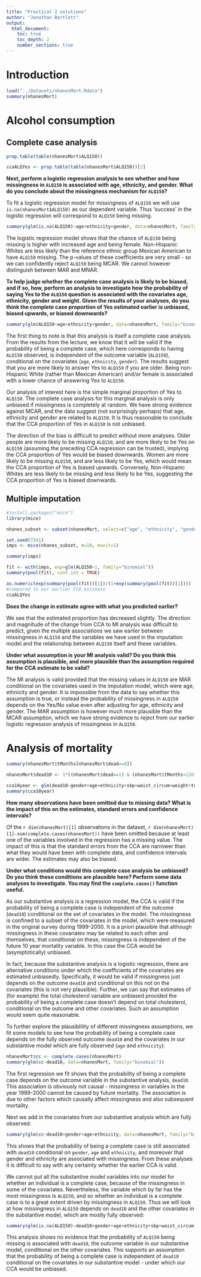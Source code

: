 ```yaml
---
title: "Practical 2 solutions"
author: "Jonathan Bartlett"
output:
  html_document:
    toc: true
    toc_depth: 2
    number_sections: true
---
```


# Introduction
```r
load("../Datasets/nhanesMort.Rdata")
summary(nhanesMort)
```

# Alcohol consumption

## Complete case analysis
```r
prop.table(table(nhanesMort$ALQ150))
```
```r
ccaALQYes <- prop.table(table(nhanesMort$ALQ150))[2]
```

**Next, perform a logistic regression analysis to see whether and how missingness in `ALQ150` is associated with age, ethnicity, and gender. What do you conclude about the missingness mechanism for `ALQ150`?**

To fit a logistic regression model for missingness of `ALQ150` we will use `is.na(nhanesMort$ALQ150)` as our dependent variable. Thus 'success' in the logistic regression will correspond to `ALQ150` being missing.
```r
summary(glm(is.na(ALQ150)~age+ethnicity+gender, data=nhanesMort, family="binomial"))
```
The logistic regression model shows that the chance of `ALQ150` being missing is higher with increased age and being female. Non-Hispanic Whites are less likely than the reference ethnic group Mexican American to have `ALQ150` missing. The p-values of these coefficients are very small - so we can confidently reject `ALQ150` being MCAR. We cannot however distinguish between MAR and MNAR.

**To help judge whether the complete case analysis is likely to be biased, and if so, how, perform an analysis to investigate how the probability of saying Yes to the `ALQ150` question is associated with the covariates age, ethnicity, gender and weight. Given the results of your analyses, do you think the complete case proportion of Yes estimated earlier is unbiased, biased upwards, or biased downwards?**

```r
summary(glm(ALQ150~age+ethnicity+gender, data=nhanesMort, family="binomial"))
```

The first thing to note is that this analysis is itself a complete case analysis. From the results from the lecture, we know that it will be valid if the probability of being a complete case, which here corresponds to having `ALQ150` observed, is independent of the outcome variable (`ALQ150`), conditional on the covariates (`age`, `ethnicity`, `gender`). The results suggest that you are more likely to answer Yes to `ALQ150` if you are older. Being non-Hispanic White (rather than Mexican American) and/or female is associated with a lower chance of answering Yes to `ALQ150`.

Our analysis of interest here is the simple marginal proportion of Yes to `ALQ150`. The complete case analysis for this marginal analysis is only unbiased if missingness is completely at random. We have strong evidence against MCAR, and the data suggest (not surprisingly perhaps) that age, ethnicity and gender are related to `ALQ150`. It is thus reasonable to conclude that the CCA proportion of Yes in `ALQ150` is not unbiased.

The direction of the bias is difficult to predict without more analyses. Older people are more likely to be missing `ALQ150`, and are more likely to be Yes on `ALQ150` (assuming the preceding CCA regression can be trusted), implying the CCA proportion of Yes would be biased downwards. Women are more likely to be missing `ALQ150`, and are less likely to be Yes, which would mean the CCA proportion of Yes is biased upwards. Conversely, Non-Hispanic Whites are less likely to be missing and less likely to be Yes, suggesting the CCA proportion of Yes is biased downwards.

## Multiple imputation
```r
#install.packages("mice")
library(mice)
```

```r
nhanes_subset <- subset(nhanesMort, select=c("age", "ethnicity", "gender", "ALQ150"))
```

```r
set.seed(7341)
imps <- mice(nhanes_subset, m=10, maxit=1)
```

```r
summary(imps)
```

```r
fit <- with(imps, exp=glm(ALQ150~1, family="binomial"))
summary(pool(fit), conf.int = TRUE)
```

```r
as.numeric(exp(summary(pool(fit))[1])/(1+exp(summary(pool(fit))[1])))
#compared to our earlier CCA estimate
ccaALQYes
```

**Does the change in estimate agree with what you predicted earlier?**

We see that the estimated proportion has decreased slightly. The direction and magnitude of the change from CCA to MI analysis was difficult to predict, given the multiple associations we saw earlier between missingness in `ALQ150` and the variables we have used in the imputation model and the relationship between `ALQ150` itself and these variables.

**Under what assumption is your MI analysis valid? Do you think this assumption is plausible, and more plausible than the assumption required for the CCA estimate to be valid?**

The MI analysis is valid provided that the missing values in `ALQ150` are MAR conditional on the covariates used in the imputation model, which were age, ethnicity and gender. It is impossible from the data to say whether this assumption is true, or instead the probability of missingness in `ALQ150` depends on the Yes/No value even after adjusting for age, ethnicity and gender. The MAR assumption is however much more plausible than the MCAR assumption, which we have strong evidence to reject from our earlier logistic regression analysis of missingness in `ALQ150`.

# Analysis of mortality
```r
summary(nhanesMort$tMonths[nhanesMort$dead==0])
```

```r
nhanesMort$dead10 <- 1*((nhanesMort$dead==1) & (nhanesMort$tMonths<120)) 
```

```r
cca10year <- glm(dead10~gender+age+ethnicity+sbp+waist_circum+weight+total_chol+hdl+ALQ150, data=nhanesMort, family="binomial")
summary(cca10year)
```
**How many observations have been omitted due to missing data? What is the impact of this on the estimates, standard errors and confidence intervals?**

Of the `r dim(nhanesMort)[1]` observations in the dataset, `r dim(nhanesMort)[1]-sum(complete.cases(nhanesMort))` have been omitted because at least one of the variables involved in the regression has a missing value. The impact of this is that the standard errors from the CCA are narrower than what they would have been with complete data, and confidence intervals are wider. The estimates may also be biased.
  
**Under what conditions would this complete case analysis be unbiased? Do you think these conditions are plausible here? Perform some data analyses to investigate. You may find the `complete.cases()` function useful.**

As our substantive analysis is a regression model, the CCA is valid if the probability of being a complete case is independent of the outcome (`dead10`) conditional on the set of covariates in the model. The missingness is confined to a subset of the covariates in the model, which were measured in the original survey during 1999-2000. It is a priori plausible that although missingness in these covariates may be related to each other and themselves, that conditional on these, missingness is independent of the future 10 year mortality variable. In this case the CCA would be (asymptotically) unbiased.

In fact, because the substantive analysis is a logistic regression, there are alternative conditions under which the coefficients of the covariates are estimated unbiasedly. Specifically, it would be valid if missingness just depends on the outcome `dead10` and conditional on this not on the covariates (this is not very plausible). Further, we can say that estimates of (for example) the total cholesterol variable are unbiased provided the probability of being a complete case doesn't depend on total cholesterol, conditional on the outcome and other covariates. Such an assumption would seem quite reasonable.

To further explore the plausiblility of different missingness assumptions, we fit some models to see how the probability of being a complete case depends on the fully observed outcome `dead10` and the covariates in our substantive model which are fully observed (`age` and `ethnicity`):

```r
nhanesMort$cc <- complete.cases(nhanesMort)
summary(glm(cc~dead10, data=nhanesMort, family="binomial"))
```

The first regression we fit shows that the probability of being a complete case depends on the outcome variable in the substantive analysis, `dead10`. This association is obviously not causal - missingness in variables in the year 1999-2000 cannot be caused by future mortality. The association is due to other factors which causally affect missingness and also subsequent mortality.

Next we add in the covariates from our substantive analysis which are fully observed:
```r
summary(glm(cc~dead10+gender+age+ethnicity, data=nhanesMort, family="binomial"))
```

This shows that the probability of being a complete case  is still associated with `dead10` conditional on `gender`, `age` and `ethnicity`, and moreover that gender and ethnicity are associated with missingness. From these analyses it is difficult to say with any certainty whether the earlier CCA is valid.

We cannot put all the substantive model variables into our model for whether an individual is a complete case, because of the missingness in some of the covariates. Nevertheless, the variable which by far has the most missingness is `ALQ150`, and so whether an individual is a complete case is to a great extent driven by missingness in `ALQ150`. Thus we will look at how missingness in `ALQ150` depends on `dead10` and the other covariates in the substantive model, which are mostly fully observed:

```r
summary(glm(is.na(ALQ150)~dead10+gender+age+ethnicity+sbp+waist_circum+weight+total_chol+hdl, data=nhanesMort, family="binomial"))
```

This analysis shows no evidence that the probability of `ALQ150` being missing is associated with `dead10`, the outcome variable in our substantive model, conditional on the other covariates. This supports an assumption that the probability of being a complete case is independent of `dead10` conditional on the covariates in our substantive model - under which our CCA would be unbiased.